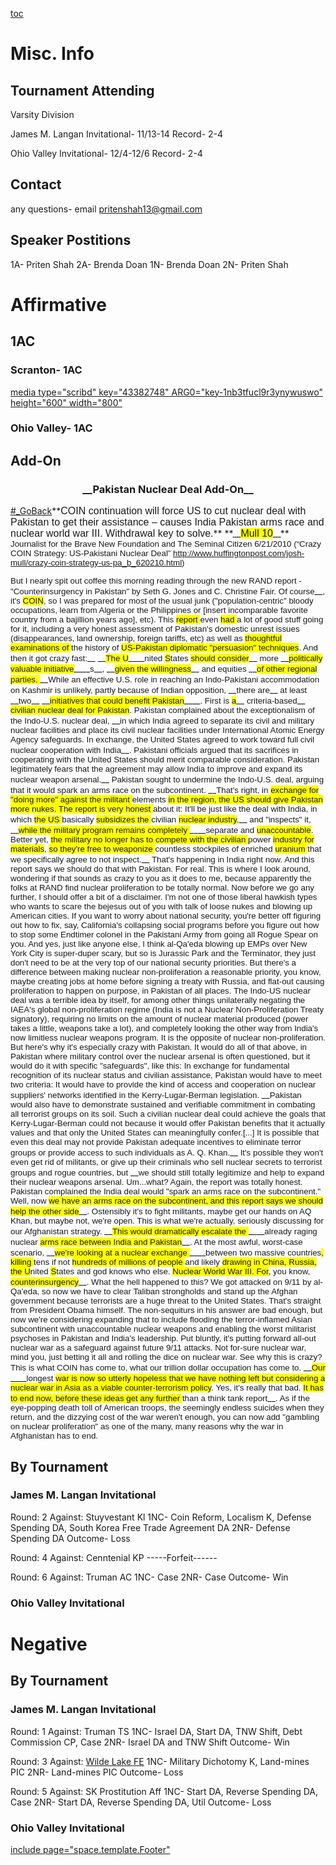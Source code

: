 [[toc]]
=Misc. Info= 
==﻿Tournament Attending== 
Varsity Division

James M. Langan Invitational- 11/13-14
Record- 2-4

Ohio Valley Invitational- 12/4-12/6
Record- 2-4
==Contact== 
﻿any questions- email [[mailto:pritenshah13@gmail.com|pritenshah13@gmail.com]]
==﻿Speaker Postitions== 
1A- Priten Shah
﻿2A- Brenda Doan
1N- Brenda Doan
2N- Priten Shah
=Affirmative= 
==﻿1AC== 
===Scranton- 1AC=== 
[[media type="scribd" key="43382748" ARG0="key-1nb3tfucl9r3ynywuswo" height="600" width="800"]]
===Ohio Valley- 1AC=== 
==Add-On== 

===<span style="display: block; text-align: center;">__Pakistan Nuclear Deal Add-On__</span>=== 
<span style="line-height: normal; margin-bottom: 0in;">[[#_GoBack]]**<span style="font-family: 'Arial Narrow',sans-serif; font-size: 12pt;">COIN continuation will force US to cut nuclear deal with Pakistan to get their assistance – causes India Pakistan arms race and nuclear world war III. Withdrawal key to solve.</span>** </span>
<span style="line-height: normal; margin-bottom: 0in;">**__<span style="background-attachment: initial; background-clip: initial; background-color: yellow; background-image: initial; background-origin: initial; font-family: 'Arial Narrow',sans-serif; font-size: 12pt;">Mull 10</span>__**<span style="font-family: 'Arial Narrow',sans-serif; font-size: 10pt;"> Journalist for the Brave New Foundation and The Seminal Citizen 6/21/2010 </span></span>
<span style="font-family: 'Arial Narrow',sans-serif; font-size: 10pt; line-height: normal; margin-bottom: 0in;">(“Crazy COIN Strategy: US-Pakistani Nuclear Deal” http://www.huffingtonpost.com/josh-mull/crazy-coin-strategy-us-pa_b_620210.html) </span>

<span style="line-height: normal; margin-bottom: 0in;"><span style="font-family: 'Arial Narrow',sans-serif; font-size: 10pt;">But I nearly spit out coffee this morning reading through the new RAND report - "Counterinsurgency in Pakistan" by Seth G. Jones and C. Christine Fair. Of course</span>__<span style="font-family: 'Arial Narrow',sans-serif; font-size: 10pt;">, it's <span style="background-attachment: initial; background-clip: initial; background-color: yellow; background-image: initial; background-origin: initial; background-position: initial initial; background-repeat: initial initial;">COIN</span>, so I was prepared for most of the usual junk ("population-centric" bloody occupations, learn from Algeria or the Philippines or [insert incomparable favorite country from a bajillion years ago], etc). This <span style="background-attachment: initial; background-clip: initial; background-color: yellow; background-image: initial; background-origin: initial; background-position: initial initial; background-repeat: initial initial;">report </span>even <span style="background-attachment: initial; background-clip: initial; background-color: yellow; background-image: initial; background-origin: initial; background-position: initial initial; background-repeat: initial initial;">had </span>a lot of good stuff going for it, including a very honest assessment of Pakistan's domestic unrest issues (disappearances, land ownership, foreign tariffs, etc) as well as <span style="background-attachment: initial; background-clip: initial; background-color: yellow; background-image: initial; background-origin: initial; background-position: initial initial; background-repeat: initial initial;">thoughtful examinations of </span>the history of <span style="background-attachment: initial; background-clip: initial; background-color: yellow; background-image: initial; background-origin: initial; background-position: initial initial; background-repeat: initial initial;">US-Pakistan diplomatic "persuasion" techniques</span>. And then it got crazy fast:</span>__ __<span style="background-attachment: initial; background-clip: initial; background-color: yellow; background-image: initial; background-origin: initial; font-family: 'Arial Narrow',sans-serif; font-size: 10pt;">The U</span>____<span style="font-family: 'Arial Narrow',sans-serif; font-size: 10pt;">nited <span style="background-attachment: initial; background-clip: initial; background-color: yellow; background-image: initial; background-origin: initial; background-position: initial initial; background-repeat: initial initial;">S</span>tates <span style="background-attachment: initial; background-clip: initial; background-color: yellow; background-image: initial; background-origin: initial; background-position: initial initial; background-repeat: initial initial;">should consider</span></span>__ <span style="font-family: 'Arial Narrow',sans-serif; font-size: 10pt;">more </span>__<span style="background-attachment: initial; background-clip: initial; background-color: yellow; background-image: initial; background-origin: initial; font-family: 'Arial Narrow',sans-serif; font-size: 10pt;">politically valuable initiative</span>____<span style="font-family: 'Arial Narrow',sans-serif; font-size: 10pt;">s</span>__<span style="font-family: 'Arial Narrow',sans-serif; font-size: 10pt;">, </span>__<span style="background-attachment: initial; background-clip: initial; background-color: yellow; background-image: initial; background-origin: initial; font-family: 'Arial Narrow',sans-serif; font-size: 10pt;">given the willingness</span>__ <span style="font-family: 'Arial Narrow',sans-serif; font-size: 10pt;">and equities </span>__<span style="background-attachment: initial; background-clip: initial; background-color: yellow; background-image: initial; background-origin: initial; font-family: 'Arial Narrow',sans-serif; font-size: 10pt;">of other regional parties. </span>__<span style="font-family: 'Arial Narrow',sans-serif; font-size: 10pt;">While an effective U.S. role in reaching an Indo-Pakistani accommodation on Kashmir is unlikely, partly because of Indian opposition, </span>__<span style="font-family: 'Arial Narrow',sans-serif; font-size: 10pt;">there are</span>__<span style="font-family: 'Arial Narrow',sans-serif; font-size: 10pt;"> at least </span>__<span style="font-family: 'Arial Narrow',sans-serif; font-size: 10pt;">two</span>__ __<span style="background-attachment: initial; background-clip: initial; background-color: yellow; background-image: initial; background-origin: initial; font-family: 'Arial Narrow',sans-serif; font-size: 10pt;">initiatives that could benefit Pakistan</span>____<span style="font-family: 'Arial Narrow',sans-serif; font-size: 10pt;">. First is <span style="background-attachment: initial; background-clip: initial; background-color: yellow; background-image: initial; background-origin: initial; background-position: initial initial; background-repeat: initial initial;">a</span></span>__ <span style="font-family: 'Arial Narrow',sans-serif; font-size: 10pt;">criteria-based</span>__<span style="font-family: 'Arial Narrow',sans-serif; font-size: 10pt;"> <span style="background-attachment: initial; background-clip: initial; background-color: yellow; background-image: initial; background-origin: initial; background-position: initial initial; background-repeat: initial initial;">civilian nuclear deal for Pakistan</span>. Pakistan complained about the exceptionalism of the Indo-U.S. nuclear deal, </span>__<span style="font-family: 'Arial Narrow',sans-serif; font-size: 10pt;">in which India agreed to separate its civil and military nuclear facilities and place its civil nuclear facilities under International Atomic Energy Agency safeguards. In exchange, the United States agreed to work toward full civil nuclear cooperation with India</span>__<span style="font-family: 'Arial Narrow',sans-serif; font-size: 10pt;">. Pakistani officials argued that its sacrifices in cooperating with the United States should merit comparable consideration. Pakistan legitimately fears that the agreement may allow India to improve and expand its nuclear weapon arsenal.</span>__<span style="font-family: 'Arial Narrow',sans-serif; font-size: 10pt;"> Pakistan sought to undermine the Indo-U.S. deal, arguing that it would spark an arms race on the subcontinent. </span>__<span style="font-family: 'Arial Narrow',sans-serif; font-size: 10pt;">That's right, in <span style="background-attachment: initial; background-clip: initial; background-color: yellow; background-image: initial; background-origin: initial; background-position: initial initial; background-repeat: initial initial;">exchange for "doing more" against the militant </span>elements <span style="background-attachment: initial; background-clip: initial; background-color: yellow; background-image: initial; background-origin: initial; background-position: initial initial; background-repeat: initial initial;">in the region, the US should give Pakistan more nukes. The report is very honest </span>about it: It'll be just like the deal with India, in which <span style="background-attachment: initial; background-clip: initial; background-color: yellow; background-image: initial; background-origin: initial; background-position: initial initial; background-repeat: initial initial;">the US </span>basically <span style="background-attachment: initial; background-clip: initial; background-color: yellow; background-image: initial; background-origin: initial; background-position: initial initial; background-repeat: initial initial;">subsidizes the </span>civilian <span style="background-attachment: initial; background-clip: initial; background-color: yellow; background-image: initial; background-origin: initial; background-position: initial initial; background-repeat: initial initial;">nuclear industry</span>,</span>__<span style="font-family: 'Arial Narrow',sans-serif; font-size: 10pt;"> and "inspects" it, </span>__<span style="background-attachment: initial; background-clip: initial; background-color: yellow; background-image: initial; background-origin: initial; font-family: 'Arial Narrow',sans-serif; font-size: 10pt;">while the military program remains completely </span>____<span style="font-family: 'Arial Narrow',sans-serif; font-size: 10pt;">separate and <span style="background-attachment: initial; background-clip: initial; background-color: yellow; background-image: initial; background-origin: initial; background-position: initial initial; background-repeat: initial initial;">unaccountable</span>. Better yet, <span style="background-attachment: initial; background-clip: initial; background-color: yellow; background-image: initial; background-origin: initial; background-position: initial initial; background-repeat: initial initial;">the military no longer has to compete with the civilian </span>power <span style="background-attachment: initial; background-clip: initial; background-color: yellow; background-image: initial; background-origin: initial; background-position: initial initial; background-repeat: initial initial;">industry for materials</span>, <span style="background-attachment: initial; background-clip: initial; background-color: yellow; background-image: initial; background-origin: initial; background-position: initial initial; background-repeat: initial initial;">so they're free to weaponize </span>countless stockpiles of enriched <span style="background-attachment: initial; background-clip: initial; background-color: yellow; background-image: initial; background-origin: initial; background-position: initial initial; background-repeat: initial initial;">uranium </span>that we specifically agree to not inspect.</span>__<span style="font-family: 'Arial Narrow',sans-serif; font-size: 10pt;"> That's happening in India right now. And this report says we should do that with Pakistan. For real. This is where I look around, wondering if that sounds as crazy to you as it does to me, because apparently the folks at RAND find nuclear proliferation to be totally normal. Now before we go any further, I should offer a bit of a disclaimer. I'm not one of those liberal hawkish types who wants to scare the bejesus out of you with talk of loose nukes and blowing up American cities. If you want to worry about national security, you're better off figuring out how to fix, say, California's collapsing social programs before you figure out how to stop some Endtimer colonel in the Pakistani Army from going all Rogue Spear on you. And yes, just like anyone else, I think al-Qa'eda blowing up EMPs over New York City is super-duper scary, but so is Jurassic Park and the Terminator, they just don't need to be at the very top of our national security priorities. But there's a difference between making nuclear non-proliferation a reasonable priority, you know, maybe creating jobs at home before signing a treaty with Russia, and flat-out causing proliferation to happen on purpose, in Pakistan of all places. The Indo-US nuclear deal was a terrible idea by itself, for among other things unilaterally negating the IAEA's global non-proliferation regime (India is not a Nuclear Non-Proliferation Treaty signatory), requiring no limits on the amount of nuclear material produced (power takes a little, weapons take a lot), and completely looking the other way from India's now limitless nuclear weapons program. It is the opposite of nuclear non-proliferation. But here's why it's especially crazy with Pakistan. It would do all of that above, in Pakistan where military control over the nuclear arsenal is often questioned, but it would do it with specific "safeguards", like this: In exchange for fundamental recognition of its nuclear status and civilian assistance, Pakistan would have to meet two criteria: It would have to provide the kind of access and cooperation on nuclear suppliers' networks identified in the Kerry-Lugar-Berman legislation. </span>__<span style="font-family: 'Arial Narrow',sans-serif; font-size: 10pt;">Pakistan would also have to demonstrate sustained and verifiable commitment in combating all terrorist groups on its soil. Such a civilian nuclear deal could achieve the goals that Kerry-Lugar-Berman could not because it would offer Pakistan benefits that it actually values and that only the United States can meaningfully confer.[...] It is possible that even this deal may not provide Pakistan adequate incentives to eliminate terror groups or provide access to such individuals as A. Q. Khan.</span>__<span style="font-family: 'Arial Narrow',sans-serif; font-size: 10pt;"> It's possible they won't even get rid of militants, or give up their criminals who sell nuclear secrets to terrorist groups and rogue countries, but </span>__<span style="font-family: 'Arial Narrow',sans-serif; font-size: 10pt;">we should still totally legitimize and help to expand their nuclear weapons arsenal. Um...what? Again, the report was totally honest. Pakistan complained the India deal would "spark an arms race on the subcontinent." Well, now <span style="background-attachment: initial; background-clip: initial; background-color: yellow; background-image: initial; background-origin: initial; background-position: initial initial; background-repeat: initial initial;">we have an arms race on the subcontinent, and this report says we should help the other side</span></span>__<span style="font-family: 'Arial Narrow',sans-serif; font-size: 10pt;">. Ostensibly it's to fight militants, maybe get our hands on AQ Khan, but maybe not, we're open. This is what we're actually, seriously discussing for our Afghanistan strategy. </span>__<span style="background-attachment: initial; background-clip: initial; background-color: yellow; background-image: initial; background-origin: initial; font-family: 'Arial Narrow',sans-serif; font-size: 10pt;">This would dramatically escalate the </span>____<span style="font-family: 'Arial Narrow',sans-serif; font-size: 10pt;">already raging nuclear <span style="background-attachment: initial; background-clip: initial; background-color: yellow; background-image: initial; background-origin: initial; background-position: initial initial; background-repeat: initial initial;">arms race between India and Pakistan</span></span>__<span style="font-family: 'Arial Narrow',sans-serif; font-size: 10pt;">. At the most awful, worst-case scenario, </span>__<span style="background-attachment: initial; background-clip: initial; background-color: yellow; background-image: initial; background-origin: initial; font-family: 'Arial Narrow',sans-serif; font-size: 10pt;">we're looking at a nuclear exchange </span>____<span style="font-family: 'Arial Narrow',sans-serif; font-size: 10pt;">between two massive countries<span style="background-attachment: initial; background-clip: initial; background-color: yellow; background-image: initial; background-origin: initial; background-position: initial initial; background-repeat: initial initial;">, killing </span>tens if not <span style="background-attachment: initial; background-clip: initial; background-color: yellow; background-image: initial; background-origin: initial; background-position: initial initial; background-repeat: initial initial;">hundreds of millions of people </span>and likely <span style="background-attachment: initial; background-clip: initial; background-color: yellow; background-image: initial; background-origin: initial; background-position: initial initial; background-repeat: initial initial;">drawing in China, Russia, the U</span>nited <span style="background-attachment: initial; background-clip: initial; background-color: yellow; background-image: initial; background-origin: initial; background-position: initial initial; background-repeat: initial initial;">S</span>tates and god knows who else. <span style="background-attachment: initial; background-clip: initial; background-color: yellow; background-image: initial; background-origin: initial; background-position: initial initial; background-repeat: initial initial;">Nuclear World War III. For</span>, you know, <span style="background-attachment: initial; background-clip: initial; background-color: yellow; background-image: initial; background-origin: initial; background-position: initial initial; background-repeat: initial initial;">counterinsurgency</span></span>__<span style="font-family: 'Arial Narrow',sans-serif; font-size: 10pt;">. What the hell happened to this? We got attacked on 9/11 by al-Qa'eda, so now we have to clear Taliban strongholds and stand up the Afghan government because terrorists are a huge threat to the United States. That's straight from President Obama himself. The non-sequiturs in his answer are bad enough, but now we're considering expanding that to include flooding the terror-inflamed Asian subcontinent with unaccountable nuclear weapons and enabling the worst militarist psychoses in Pakistan and India's leadership. Put bluntly, it's putting forward all-out nuclear war as a safeguard against future 9/11 attacks. Not for-sure nuclear war, mind you, just betting it all and rolling the dice on nuclear war. See why this is crazy? This is what COIN has come to, what our trillion dollar occupation has come to. </span>__<span style="background-attachment: initial; background-clip: initial; background-color: yellow; background-image: initial; background-origin: initial; font-family: 'Arial Narrow',sans-serif; font-size: 10pt;">Our </span>____<span style="font-family: 'Arial Narrow',sans-serif; font-size: 10pt;">longest <span style="background-attachment: initial; background-clip: initial; background-color: yellow; background-image: initial; background-origin: initial; background-position: initial initial; background-repeat: initial initial;">war is now so utterly hopeless that we have nothing left but considering a nuclear war in Asia as a viable counter-terrorism policy</span>. Yes, it's really that bad. <span style="background-attachment: initial; background-clip: initial; background-color: yellow; background-image: initial; background-origin: initial; background-position: initial initial; background-repeat: initial initial;">It has to end now, before these ideas get any further </span>than a think tank report</span>__<span style="font-family: 'Arial Narrow',sans-serif; font-size: 10pt;">. As if the eye-popping death toll of American troops, the seemingly endless suicides when they return, and the dizzying cost of the war weren't enough, you can now add "gambling on nuclear proliferation" as one of the many, many reasons why the war in Afghanistan has to end. </span></span>

==By Tournament== 
===James M. Langan Invitational=== 
Round: 2
Against: Stuyvestant Kl
1NC- Coin Reform, Localism K, Defense Spending DA, South Korea Free Trade Agreement DA
2NR- Defense Spending DA
Outcome- Loss

Round: 4
Against: Cenntenial KP
-----Forfeit------

Round: 6
Against: Truman AC
1NC- Case
2NR- Case
Outcome- Win

===Ohio Valley Invitational=== 
=Negative= 
==By Tournament== 
===James M. Langan Invitational=== 
Round: 1
Against: Truman TS
1NC- Israel DA, Start DA, TNW Shift, Debt Commission CP, Case
2NR- Israel DA and TNW Shift
Outcome- Win

Round: 3
Against: [[2010-2011 — Wilde Lake (MD) — Nada Elrafei & Dayva Frank|Wilde Lake FE]]
1NC- Military Dichotomy K, Land-mines PIC
2NR- Land-mines PIC
Outcome- Loss

Round: 5
Against: SK Prostitution Aff
1NC- Start DA, Reverse Spending DA, Case
2NR- Start DA, Reverse Spending DA, Util
Outcome- Loss

===Ohio Valley Invitational=== 

[[include page="space.template.Footer"]]